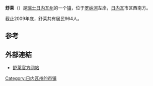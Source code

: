 {{瑞士市镇信息框
 | 市镇名称		= 舒莱
 | 原文名称             = Choulex
 | 图片 = 
 | 纹章 = Choulex-coat of arms.svg
 | 语言                   = [[法语|法语]]
 | 所属州               = 日内瓦州
 | 所属区               = 无
 | lat_d=46|lat_m=13|lat_NS=N|long_d=6|long_m=13|long_EW=E
 | 邮政编码		= 1244
 | 市镇代码        	= 6614
 | 面积                 = 3.89
 | 平均海拔        =  470
 | 人口               = 964<small>（2009年12月资料）</small>
 | 主页  		= www.choulex.ch
 | 市镇长           = 克里斯蒂安娜·茹松（Christianne <br>Jousson）<ref>{{fr}}[http://www.choulex.ch/Index.php?action=show&value=5 Législature 2007 - 2011] {{webarchive|url=https://web.archive.org/web/20100924102145/http://www.choulex.ch/Index.php?action=show&value=5 |date=2010-09-24 }} Commune de Choulex</ref>
 | 相邻市镇             = [[科隆日-贝勒里夫|科隆日-贝勒里夫]]、[[科洛尼|科洛尼]]、[[梅涅|梅涅]]、<br>[[普雷桑日|普雷桑日]]、[[皮普兰日|皮普兰日]]、[[托内|托内]]、<br>[[旺德夫尔|旺德夫尔]]
 | 友好城市             = 
 | 地图文件 = Karte Gemeinde Choulex 2007.png
|}}
'''舒莱'''（{{lang-fr|Choulex}}）是[[瑞士|瑞士]][[日内瓦州|日内瓦州]]的一个[[瑞士的市镇|镇]]，位于[[罗纳河|罗纳河]]左岸，[[日内瓦|日内瓦]]市区西南方。

截止2009年底，舒莱共有居民964人。

==参考==
{{reflist}}

==外部連結==
*{{fr}}[http://www.choulex.ch 舒莱官方网站]

{{日内瓦州行政区划}}
{{DEFAULTSORT:Choulex}}
[[Category:日内瓦州的市镇|Category:日内瓦州的市镇]]